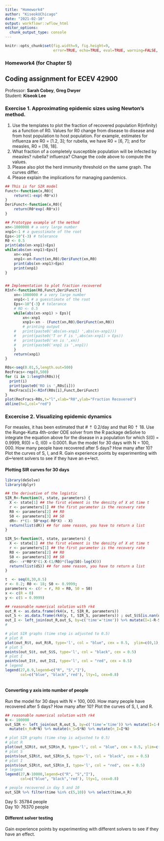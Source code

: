 ---
title: "Homework4"
author: "KiseokUChicago"
date: "2021-02-10"
output: workflowr::wflow_html
editor_options:
  chunk_output_type: console
---

```{r global_options, include=FALSE}
knitr::opts_chunk$set(fig.width=9, fig.height=9,
                      error=TRUE, echo=TRUE, eval=TRUE, warning=FALSE, message=FALSE)
```

### Homework4 (for Chapter 5)
## Coding assignment for ECEV 42900
Professor: **Sarah Cobey**, **Greg Dwyer** \
Student: **Kiseok Lee**  

### Exercise 1. Approximating epidemic sizes using Newton’s method.
(1) Use the templates to plot the fraction of recovered population R(infinity) as a function of R0. Values for R0 change from disease to disease and from host population to host population. 
For example, estimates for influenza are R0 = [1.2, 3]; for rubella,
we have R0 = [6, 7]; and for measles, R0 = [16, 18]. 
(2) What fraction of a completely susceptible population will be infected
by measles? rubella? influenza? Change the code above to compute the values.
(3) Please also plot the herd immunity threshold on the same graph. The curves differ. 
(4) Please explain the implications for managing pandemics.

```{r}
## This is for SIR model
Funct<-function(x,R0){
	return(1-exp(-R0*x))
}
DeriFunct<-function(x,R0){
	return(R0*exp(-R0*x))
}

## Prototype example of the method
xn<-1000000 # a very large number
xnp1<-1 # a guesstimate of the root
Eps<-10^(-3) # tolerance
R0 <- 0.5
print(abs(xn-xnp1)>Eps)
while(abs(xn-xnp1)>Eps){
	xn<-xnp1
	xnp1<-xn-Funct(xn,R0)/DeriFunct(xn,R0)
	print(abs(xn-xnp1)>Eps)
	print(xnp1)
}


## Implementation to plot fraction recovered
RInf<-function(R0,Funct,DeriFunct){
	xn<-1000000 # a very large number
	xnp1<-1 # a guesstimate of the root
	Eps<-10^{-3} # tolerance
	# RO <- 0.5
	while(abs(xn-xnp1) > Eps){
		xn<-xnp1
		xnp1<-xn - (Funct(xn,R0)/DeriFunct(xn,R0))
		# printing output
	# 	print(paste0('abs(xn-xnp1) ',abs(xn-xnp1)))
	# 	print(paste0('T or F is ',abs(xn-xnp1) > Eps))
	# 	print(paste0('xn is ',xn))
	#   print(paste0('xnp1 is ',xnp1))
	}
	return(xnp1)
}

R0s<-seq(0.01,5,length.out=500)
RecFracs<-rep(0,500)
for (i in 1:length(R0s)){
  print(i)
  print(paste0('RO is ',R0s[i]))
  RecFracs[i]<-RInf(R0s[i],Funct,DeriFunct)
}
plot(RecFracs~R0s,t="l",xlab="R0",ylab="Fraction Recovered")
abline(h=1,col="red")


```

### Excercise 2. Visualizing epidemic dynamics
For measles, it has been estimated that # ⇡ 0.2/day and that R0 ⇡ 18.
Use the Runge-Kutta 4th-order ODE solver from the R package
deSolve to integrate the equation above for the disease in a
population for which S(0) = 0.9999, R(0) = 0, I(0) = 0.0001.
Run the model for 30 days with N = 100, 000. How many people
have recovered after 5 days? How many after 10? Plot the
curves of S, I, and R. Gain experience points by experimenting
with di↵erent solvers to see if they have an e↵ect.

#### Plotting SIR curves for 30 days
```{r}
library(deSolve)
library(dplyr)

## the derivative of the logistic
SIR_R<-function(t, state, parameters) { 
  X <- state[1] ## the first element is the density of X at time t
  r <- parameters[1] ## the first parameter is the recovery rate
  R0 <- parameters[2] ## R0
  S0 <- parameters[3] ## S0
  dR<- r*(1- S0*exp(-R0*X) - X)
  return(list(dR)) ## for some reason, you have to return a list
}

SIR_S<-function(t, state, parameters) { 
  X <- state[1] ## the first element is the density of X at time t
  r <- parameters[1] ## the first parameter is the recovery rate
  R0 <- parameters[2] ## R0
  S0 <- parameters[3] ## S0
  dS<- -r*R0*X*(1-X-(1/R0)*(log(S0)-log(X)))
  return(list(dS)) ## for some reason, you have to return a list
}

t  <- seq(0,30,0.5)
r <- 0.2; R0 <- 18; S0 <- 0.9999;
parameters <- c(r = r, R0 = R0, S0 = S0)
x <- c(R = 0)
y <- c(S = 0.9999)

## reasonable numerical solution with rk4
out_R <- as.data.frame(rk4(x, t, SIR_R, parameters))
out_S <- as.data.frame(rk4(y, t, SIR_S, parameters)) ; out_S$S[is.nan(out_S$S)]<-0  # replace NaN with 0
out_I <- left_join(out_R,out_S, by=c('time'='time')) %>% mutate(I=1-R-S)
#

# plot SIR graphs (time step is adjusted to 0.5)
# plot R
plot(out_R$t, out_R$R, type='l', col = "blue", cex = 0.5,  ylim=c(0,1), xlab='time', ylab='fraction of total population', main = 'Plotting S, I, R curves')
# plot S
points(out_S$t, out_S$S, type='l', col = "black", cex = 0.5)
# plot I
points(out_I$t, out_I$I, type='l', col = "red", cex = 0.5)
# legend
legend(27,0.9,legend=c("R", "S","I"),
       col=c("blue", "black",'red'), lty=1, cex=0.8)
  
```

#### Converting y axis into number of people 
Run the model for 30 days with N = 100, 000. How many people
have recovered after 5 days? How many after 10? Plot the
curves of S, I, and R. 

```{r}

## reasonable numerical solution with rk4
N <- 100000
out_SIR <- left_join(out_R,out_S, by=c('time'='time')) %>% mutate(I=1-R-S) %>% 
  mutate(n_R=R*N) %>% mutate(n_S=S*N) %>% mutate(n_I=I*N)

# plot SIR graphs (time step is adjusted to 0.5)
# plot R
plot(out_SIR$t, out_SIR$n_R, type='l', col = "blue", cex = 0.5, ylim=c(0,N), xlab='time', ylab='# of people', main = 'Plotting SIR curves with number of people')
# plot S
points(out_SIR$t, out_SIR$n_S, type='l', col = "black", cex = 0.5)
# plot I
points(out_SIR$t, out_SIR$n_I, type='l', col = "red", cex = 0.5)
# legend
legend(27,N-10000,legend=c("R", "S","I"),
       col=c("blue", "black",'red'), lty=1, cex=0.8)

# people recovered in day 5 and 10
out_SIR %>% filter(time %in% c(5,10)) %>% select(time,n_R)
```
Day 5: 35784 people \
Day 10: 76370 people

#### Different solver testing
Gain experience points by experimenting
with different solvers to see if they have an effect.
```{r}

```






